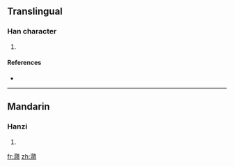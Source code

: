 ==Translingual==

===Han character===
{{Han char|rn=85|rad=水|as=15|sn=18|four=3518<sub>6</sub>|canj=水弓中金 (ENLC)}}

# {{defn|Han|sort=水15}}

====References====
* {{Han ref|kx=0658.040|dkj=18561|hdz=31774.090|uh=6FFB|ud=28667|bh=EFF4|bd=61428}}

----

==Mandarin==

===Hanzi===
{{cmn-hanzi|pin=[[duì]] ([[dui4]]), [[wěi]] ([[wei3]])|wg=tui<sup>4</sup>, wei<sup>3</sup>}}

# {{defn|Mandarin|sort=水15}}

[[fr:濻]]
[[zh:濻]]